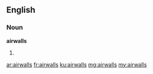 ==English==

===Noun===
'''airwalls'''

# {{plural of|airwall}}

[[ar:airwalls]]
[[fr:airwalls]]
[[ku:airwalls]]
[[mg:airwalls]]
[[my:airwalls]]